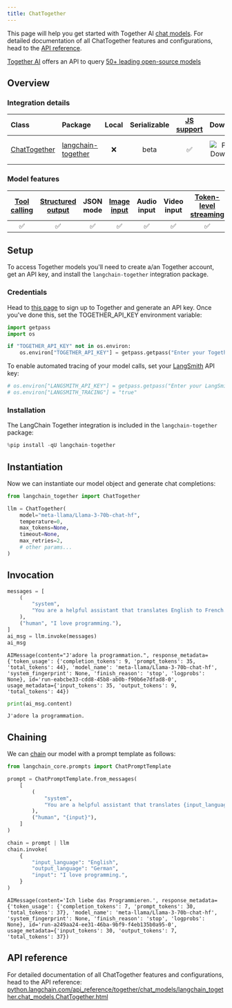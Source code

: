 ```yaml
---
title: ChatTogether
---
```



This page will help you get started with Together AI [chat models](/oss/langchain/models). For detailed documentation of all ChatTogether features and configurations, head to the [API reference](https://python.langchain.com/api_reference/together/chat_models/langchain_together.chat_models.ChatTogether.html).

[Together AI](https://www.together.ai/) offers an API to query [50+ leading open-source models](https://docs.together.ai/docs/chat-models)

## Overview

### Integration details

| Class | Package | Local | Serializable | [JS support](https://js.langchain.com/docs/integrations/chat/togetherai) | Downloads | Version |
| :--- | :--- | :---: | :---: |  :---: | :---: | :---: |
| [ChatTogether](https://python.langchain.com/api_reference/together/chat_models/langchain_together.chat_models.ChatTogether.html) | [langchain-together](https://python.langchain.com/api_reference/together/index.html) | ❌ | beta | ✅ | ![PyPI - Downloads](https://img.shields.io/pypi/dm/langchain-together?style=flat-square&label=%20) | ![PyPI - Version](https://img.shields.io/pypi/v/langchain-together?style=flat-square&label=%20) |

### Model features

| [Tool calling](/oss/langchain/tools) | [Structured output](/oss/langchain/structured-output) | JSON mode | [Image input](/oss/langchain/messages#multimodal) | Audio input | Video input | [Token-level streaming](/oss/langchain/streaming#llm-tokens) | Native async | [Token usage](/oss/langchain/models#token-usage) | [Logprobs](/oss/langchain/models#log-probabilities) |
| :---: | :---: | :---: | :---: |  :---: | :---: | :---: | :---: | :---: | :---: |
| ✅ | ✅ | ✅ | ✅ | ✅ | ✅ | ✅ | ❌ | ✅ | ✅ |

## Setup

To access Together models you'll need to create a/an Together account, get an API key, and install the `langchain-together` integration package.

### Credentials

Head to [this page](https://api.together.ai) to sign up to Together and generate an API key. Once you've done this, set the TOGETHER_API_KEY environment variable:

```python
import getpass
import os

if "TOGETHER_API_KEY" not in os.environ:
    os.environ["TOGETHER_API_KEY"] = getpass.getpass("Enter your Together API key: ")
```

To enable automated tracing of your model calls, set your [LangSmith](https://docs.smith.langchain.com/) API key:

```python
# os.environ["LANGSMITH_API_KEY"] = getpass.getpass("Enter your LangSmith API key: ")
# os.environ["LANGSMITH_TRACING"] = "true"
```

### Installation

The LangChain Together integration is included in the `langchain-together` package:

```python
%pip install -qU langchain-together
```

## Instantiation

Now we can instantiate our model object and generate chat completions:

```python
from langchain_together import ChatTogether

llm = ChatTogether(
    model="meta-llama/Llama-3-70b-chat-hf",
    temperature=0,
    max_tokens=None,
    timeout=None,
    max_retries=2,
    # other params...
)
```

## Invocation

```python
messages = [
    (
        "system",
        "You are a helpful assistant that translates English to French. Translate the user sentence.",
    ),
    ("human", "I love programming."),
]
ai_msg = llm.invoke(messages)
ai_msg
```

```output
AIMessage(content="J'adore la programmation.", response_metadata={'token_usage': {'completion_tokens': 9, 'prompt_tokens': 35, 'total_tokens': 44}, 'model_name': 'meta-llama/Llama-3-70b-chat-hf', 'system_fingerprint': None, 'finish_reason': 'stop', 'logprobs': None}, id='run-eabcbe33-cdd8-45b8-ab0b-f90b6e7dfad8-0', usage_metadata={'input_tokens': 35, 'output_tokens': 9, 'total_tokens': 44})
```

```python
print(ai_msg.content)
```

```output
J'adore la programmation.
```

## Chaining

We can [chain](../../how_to/sequence.ipynb) our model with a prompt template as follows:

```python
from langchain_core.prompts import ChatPromptTemplate

prompt = ChatPromptTemplate.from_messages(
    [
        (
            "system",
            "You are a helpful assistant that translates {input_language} to {output_language}.",
        ),
        ("human", "{input}"),
    ]
)

chain = prompt | llm
chain.invoke(
    {
        "input_language": "English",
        "output_language": "German",
        "input": "I love programming.",
    }
)
```

```output
AIMessage(content='Ich liebe das Programmieren.', response_metadata={'token_usage': {'completion_tokens': 7, 'prompt_tokens': 30, 'total_tokens': 37}, 'model_name': 'meta-llama/Llama-3-70b-chat-hf', 'system_fingerprint': None, 'finish_reason': 'stop', 'logprobs': None}, id='run-a249aa24-ee31-46ba-9bf9-f4eb135b0a95-0', usage_metadata={'input_tokens': 30, 'output_tokens': 7, 'total_tokens': 37})
```

## API reference

For detailed documentation of all ChatTogether features and configurations, head to the API reference: [python.langchain.com/api_reference/together/chat_models/langchain_together.chat_models.ChatTogether.html](https://python.langchain.com/api_reference/together/chat_models/langchain_together.chat_models.ChatTogether.html)
